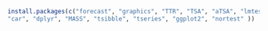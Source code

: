 ```r
install.packages(c("forecast", "graphics", "TTR", "TSA", "aTSA", "lmtest", "MLmetrics",
"car", "dplyr", "MASS", "tsibble", "tseries", "ggplot2", "nortest" ))
```